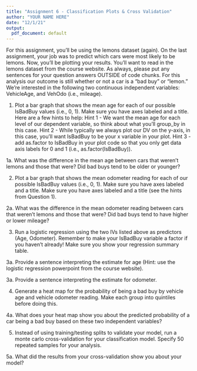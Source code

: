 ---
title: "Assignment 6 - Classification Plots & Cross Validation"
author: "YOUR NAME HERE"
date: "12/1/21"
output:
  pdf_document: default
---

For this assignment, you'll be using the lemons dataset (again). On the last assignment, your job was to predict which cars were most likely to be lemons. Now, you'll be plotting your results. You'll want to read in the lemons dataset from the course website. As always, please put any sentences for your question answers OUTSIDE of code chunks. For this analysis our outcome is still whether or not a car is a "bad buy" or "lemon." We're interested in the following two continuous independent variables: VehicleAge, and VehOdo (i.e., mileage). 

1. Plot a bar graph that shows the mean age for each of our possible IsBadBuy values (i.e., 0, 1). Make sure you have axes labeled and a title. Here are a few hints to help: Hint 1 - We want the mean age for each level of our dependent variable, so think about what you'll group_by in this case. Hint 2 - While typically we always plot our DV on the y-axis, in this case, you'll want IsBadBuy to be your x variable in your plot. Hint 3 - add as.factor to IsBadBuy in your plot code so that you only get data axis labels for 0 and 1 (i.e., as.factor(IsBadBuy)).


1a. What was the difference in the mean age between cars that weren't lemons and those that were? Did bad buys tend to be older or younger?


2. Plot a bar graph that shows the mean odometer reading for each of our possible IsBadBuy values (i.e., 0, 1). Make sure you have axes labeled and a title. Make sure you have axes labeled and a title (see the hints from Question 1).


2a. What was the difference in the mean odometer reading between cars that weren't lemons and those that were? Did bad buys tend to have higher or lower mileage?


3. Run a logistic regression using the two IVs listed above as predictors (Age, Odometer). Remember to make your IsBadBuy variable a factor if you haven't already! Make sure you show your regression summary table. 


3a. Provide a sentence interpreting the estimate for age (Hint: use the logistic regression powerpoint from the course website).


3a. Provide a sentence interpreting the estimate for odometer.


4. Generate a heat map for the probability of being a bad buy by vehicle age and vehicle odometer reading. Make each group into quintiles before doing this. 


4a. What does your heat map show you about the predicted probability of a car being a bad buy based on these two independent variables? 


5. Instead of using training/testing splits to validate your model, run a monte carlo cross-validation for your classification model. Specify 50 repeated samples for your analysis. 


5a. What did the results from your cross-validation show you about your model? 